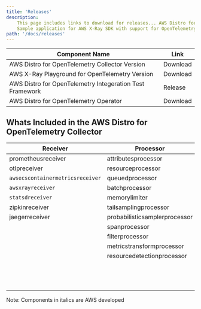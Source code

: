 ```yaml
---
title: 'Releases'
description:
    This page includes links to download for releases... AWS Distro for OpenTelemetry ...
    Sample application for AWS X-Ray SDK with support for OpenTelemetry ... AWS Test Framework Sample Application for OpenTelemetry
path: '/docs/releases'
---
```



| Component Name                                                      | Link |
|---------------------------------------------------------------------|---------------|
| AWS Distro for OpenTelemetry Collector Version                 | <Link to="/download">Download</Link> |
| AWS X-Ray Playground for OpenTelemetry Version                 | <Link to="/download">Download</Link> |
| AWS Distro for OpenTelemetry Integeration Test Framework       | <Link to="https://github.com/aws-observability/aws-otel-test-framework/releases">Release</Link> |
| AWS Distro for OpenTelemetry Operator                          | <Link to="https://gallery.ecr.aws/aws-observability/aws-otel-operator">Download</Link> |

<SectionSeparator />

## Whats Included in the AWS Distro for OpenTelemetry Collector

| Receiver                        | Processor                     | Exporter                           | Extensions             |
|---------------------------------|-------------------------------|------------------------------------|------------------------|
| prometheusreceiver              | attributesprocessor           | `awsxrayexporter`                  | healthcheckextension   |
| otlpreceiver                    | resourceprocessor             | `awsemfexporter`                   | pprofextension         |
| `awsecscontainermetricsreceiver`| queuedprocessor               | `awsprometheusremotewriteexporter` | zpagesextension        |
| `awsxrayreceiver`               | batchprocessor                | loggingexporter                    |                        |
| `statsdreceiver`                | memorylimiter                 | otlpexporter                       |                        |
| zipkinreceiver                  | tailsamplingprocessor         | fileexporter                       |                        |
| jaegerreceiver                  | probabilisticsamplerprocessor | otlphttpexporter                   |                        |
|                                 | spanprocessor                 | prometheusexporter                 |                        |
|                                 | filterprocessor               | datadogexporter                    |                        |
|                                 | metricstransformprocessor     | dynatraceexporter                  |                        |
|                                 | resourcedetectionprocessor    | newrelicexporter                   |                        |
|                                 |                               | sapmexporter                       |                        |
|                                 |                               | signalfxexporter                   |                        |
|                                 |                               | logzioexporter                     |                        |

Note: Components in italics are AWS developed
